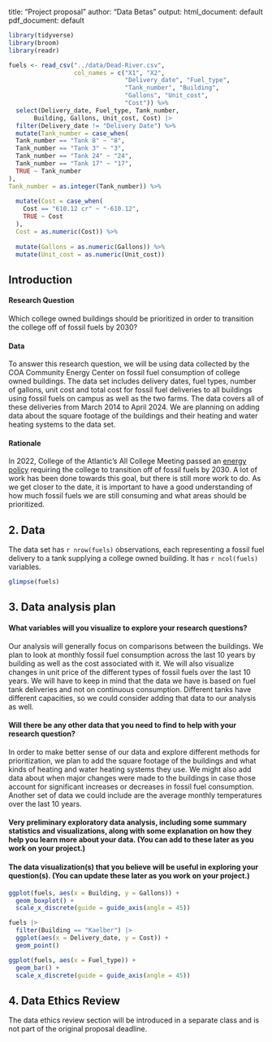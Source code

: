 
title: "Project proposal"
author: "Data Betas"
output:
  html_document: default
  pdf_document: default

```r
library(tidyverse)
library(broom)
library(readr)
```

``` r
fuels <- read_csv("../data/Dead-River.csv",
                  col_names = c("X1", "X2", 
                                "Delivery_date", "Fuel_type",
                                "Tank_number", "Building",
                                "Gallons", "Unit_cost",
                                "Cost")) %>% 
  select(Delivery_date, Fuel_type, Tank_number, 
       Building, Gallons, Unit_cost, Cost) |>
  filter(Delivery_date != "Delivery Date") %>% 
  mutate(Tank_number = case_when(
  Tank_number == "Tank 8" ~ "8",
  Tank_number == "Tank 3" ~ "3",
  Tank_number == "Tank 24" ~ "24",
  Tank_number == "Tank 17" ~ "17",
  TRUE ~ Tank_number
),
Tank_number = as.integer(Tank_number)) %>% 
  
  mutate(Cost = case_when(
    Cost == "610.12 cr" ~ "-610.12",
    TRUE ~ Cost
  ),
  Cost = as.numeric(Cost)) %>% 
  
  mutate(Gallons = as.numeric(Gallons)) %>% 
  mutate(Unit_cost = as.numeric(Unit_cost))
```

## Introduction

#### Research Question

Which college owned buildings should be prioritized in order to transition the college off of fossil fuels by 2030?

#### Data

To answer this research question, we will be using data collected by the COA Community Energy Center on fossil fuel consumption of college owned buildings. The data set includes delivery dates, fuel types, number of gallons, unit cost and total cost for fossil fuel deliveries to all buildings using fossil fuels on campus as well as the two farms. The data covers all of these deliveries from March 2014 to April 2024. We are planning on adding data about the square footage of the buildings and their heating and water heating systems to the data set.

#### Rationale

In 2022, College of the Atlantic's All College Meeting passed an [energy policy](https://www.coa.edu/about/environmental-commitment/publications-policies/) requiring the college to transition off of fossil fuels by 2030. A lot of work has been done towards this goal, but there is still more work to do. As we get closer to the date, it is important to have a good understanding of how much fossil fuels we are still consuming and what areas should be prioritized.

## 2. Data
The data set has `r nrow(fuels)` observations, each representing a fossil fuel delivery to a tank supplying a college owned building. It has `r ncol(fuels)` variables.

```r
glimpse(fuels)

```
## 3. Data analysis plan

#### What variables will you visualize to explore your research questions?

Our analysis will generally focus on comparisons between the buildings. We plan to look at monthly fossil fuel consumption across the last 10 years by building as well as the cost associated with it. We will also visualize changes in unit price of the different types of fossil fuels over the last 10 years. We will have to keep in mind that the data we have is based on fuel tank deliveries and not on continuous consumption. Different tanks have different capacities, so we could consider adding that data to our analysis as well.

#### Will there be any other data that you need to find to help with your research question?

In order to make better sense of our data and explore different methods for prioritization, we plan to add the square footage of the buildings and what kinds of heating and water heating systems they use. We might also add data about when major changes were made to the buildings in case those account for significant increases or decreases in fossil fuel consumption. Another set of data we could include are the average monthly temperatures over the last 10 years.

#### Very preliminary exploratory data analysis, including some summary statistics and visualizations, along with some explanation on how they help you learn more about your data. (You can add to these later as you work on your project.)

#### The data visualization(s) that you believe will be useful in exploring your question(s). (You can update these later as you work on your project.)

```r

ggplot(fuels, aes(x = Building, y = Gallons)) +
  geom_boxplot() +
  scale_x_discrete(guide = guide_axis(angle = 45))

fuels |>
  filter(Building == "Kaelber") |>
  ggplot(aes(x = Delivery_date, y = Cost)) +
  geom_point()

ggplot(fuels, aes(x = Fuel_type)) +
  geom_bar() +
  scale_x_discrete(guide = guide_axis(angle = 45))

```

## 4. Data Ethics Review

The data ethics review section will be introduced in a separate class and is not part of the original proposal deadline.
